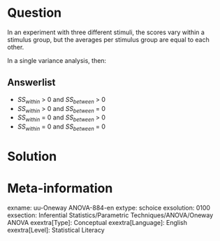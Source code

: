 Question
========
In an experiment with three different stimuli, the scores vary within a stimulus group, but the averages per stimulus group are equal to each other.

In a single variance analysis, then:

Answerlist
----------
* $SS_{within}$ > 0 and $SS_{between}$ > 0
* $SS_{within}$ > 0 and $SS_{between}$ = 0
* $SS_{within}$ = 0 and $SS_{between}$ > 0
* $SS_{within}$ = 0 and  $SS_{between}$ = 0


Solution
========

Meta-information
================
exname: uu-Oneway ANOVA-884-en
extype: schoice
exsolution: 0100
exsection: Inferential Statistics/Parametric Techniques/ANOVA/Oneway ANOVA
exextra[Type]: Conceptual
exextra[Language]: English
exextra[Level]: Statistical Literacy